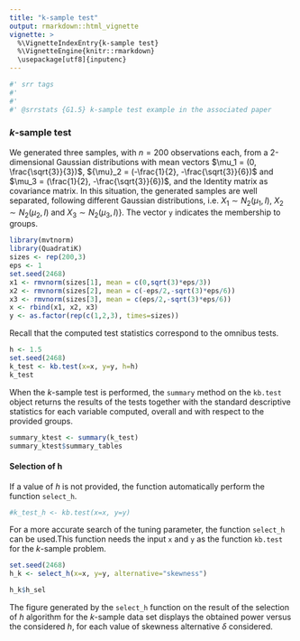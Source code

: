 ---
title: "k-sample test"
output: rmarkdown::html_vignette
vignette: >
  %\VignetteIndexEntry{k-sample test}
  %\VignetteEngine{knitr::rmarkdown}
  \usepackage[utf8]{inputenc}
---
```{r srr-tags, eval = FALSE, echo = FALSE}
#' srr tags
#' 
#' 
#' @srrstats {G1.5} k-sample test example in the associated paper
```
### $k$-sample test

We generated three samples, with $n=200$ observations each, from a 2-dimensional Gaussian distributions with mean vectors $\mu_1 = (0, \frac{\sqrt{3}}{3})$, ${\mu}_2 = (-\frac{1}{2}, -\frac{\sqrt{3}}{6})$ and $\mu_3 = (\frac{1}{2}, -\frac{\sqrt{3}}{6})$, and the Identity matrix as covariance matrix. In this situation, the generated samples are well separated, following different Gaussian distributions, i.e. $X_1 \sim N_2(\mu_1, I)$, $X_2 \sim N_2(\mu_2, I)$ and $X_3 \sim N_2(\mu_3, I)$}. The vector ``y`` indicates the membership to groups.  
```{r}
library(mvtnorm)
library(QuadratiK)
sizes <- rep(200,3)
eps <- 1
set.seed(2468)
x1 <- rmvnorm(sizes[1], mean = c(0,sqrt(3)*eps/3))
x2 <- rmvnorm(sizes[2], mean = c(-eps/2,-sqrt(3)*eps/6))
x3 <- rmvnorm(sizes[3], mean = c(eps/2,-sqrt(3)*eps/6))
x <- rbind(x1, x2, x3)
y <- as.factor(rep(c(1,2,3), times=sizes))
```
Recall that the computed test statistics correspond to the omnibus tests.
```{r}
h <- 1.5
set.seed(2468)
k_test <- kb.test(x=x, y=y, h=h)
k_test
```

When the $k$-sample test is performed, the ``summary`` method on the ``kb.test`` object returns the results of the tests together with the standard descriptive statistics for each variable computed, overall and with respect to the provided groups. 
```{r}
summary_ktest <- summary(k_test)
summary_ktest$summary_tables
```

#### Selection of h

If a value of $h$ is not provided, the function automatically perform the function ``select_h``.
```{r}
#k_test_h <- kb.test(x=x, y=y)
```

For a more accurate search of the tuning parameter, the function ``select_h`` can be used.This function needs the input ``x`` and ``y`` as the function ``kb.test`` for the $k$-sample problem. 
```{r eval=FALSE, fig.width=6, fig.height=4}
set.seed(2468)
h_k <- select_h(x=x, y=y, alternative="skewness")
```
```{r eval=FALSE}
h_k$h_sel
```
The figure generated by the ``select_h`` function on the result of the selection of $h$ algorithm for the $k$-sample data set displays the obtained power versus the considered $h$, for each value of skewness alternative $\delta$ considered.